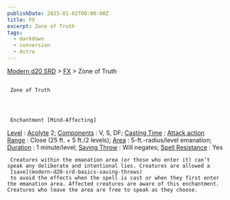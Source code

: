 ```yaml
---
publishDate: 2023-01-02T00:00:00Z
title: FX
excerpt: Zone of Truth
tags:
  - markdown
  - conversion
  - Astro
---
```


[Modern d20 SRD](/#modernD20) > [FX](modern-d20-srd-fx-index) > Zone of Truth

##

     Zone of Truth




     Enchantment [Mind-Affecting]

[Level](modern-d20-srd-fx-level)
:
[Acolyte](modern-d20-srd-classes-advanced-acolyte)
2;
[Components](modern-d20-srd-fx-components)
: V, S, DF;
[Casting Time](modern-d20-srd-fx-casting-time)
;
[Attack action](modern-d20-srd-combat-attack-actions)
[Range](modern-d20-srd-fx-range)
: Close (25 ft. + 5 ft./2 levels);
[Area](modern-d20-srd-fx-area)
: 5-ft.-radius/level emanation;
[Duration](modern-d20-srd-fx-duration)
: 1 minute/level;
[Saving Throw](modern-d20-srd-basics-saving-throws)
: Will negates;
[Spell Resistance](modern-d20-srd-special-abilities-spell-resistance)
: Yes

     Creatures within the emanation area (or those who enter it) can’t speak any deliberate and intentional lies. Creatures are allowed a
     [save](modern-d20-srd-basics-saving-throws)
     to avoid the effects when the spell is cast or when they first enter the emanation area. Affected creatures are aware of this enchantment. Creatures who leave the area are free to speak as they choose.

